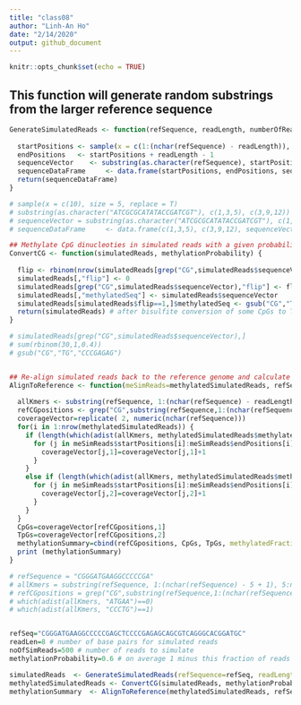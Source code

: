 ```yaml
---
title: "class08"
author: "Linh-An Ho"
date: "2/14/2020"
output: github_document
---
```


```r
knitr::opts_chunk$set(echo = TRUE)
```

## This function will generate random substrings from the larger reference sequence 
```r
GenerateSimulatedReads <- function(refSequence, readLength, numberOfReadsToSimulate) {
  
  startPositions <- sample(x = c(1:(nchar(refSequence) - readLength)), size = numberOfReadsToSimulate, replace = T)
  endPositions   <- startPositions + readLength - 1
  sequenceVector    <- substring(as.character(refSequence), startPositions, endPositions)
  sequenceDataFrame     <- data.frame(startPositions, endPositions, sequenceVector, stringsAsFactors = FALSE)
  return(sequenceDataFrame)
}

# sample(x = c(10), size = 5, replace = T)
# substring(as.character("ATCGCGCATATACCGATCGT"), c(1,3,5), c(3,9,12))
# sequenceVector = substring(as.character("ATCGCGCATATACCGATCGT"), c(1,3,5), c(3,9,12))
# sequenceDataFrame     <- data.frame(c(1,3,5), c(3,9,12), sequenceVector, stringsAsFactors = FALSE)

## Methylate CpG dinucleoties in simulated reads with a given probability 
ConvertCG <- function(simulatedReads, methylationProbability) {
  
  flip <- rbinom(nrow(simulatedReads[grep("CG",simulatedReads$sequenceVector),]),1,1-methylationProbability)
  simulatedReads[,"flip"] <- 0
  simulatedReads[grep("CG",simulatedReads$sequenceVector),"flip"] <- flip
  simulatedReads[,"methylatedSeq"] <- simulatedReads$sequenceVector
  simulatedReads[simulatedReads$flip==1,]$methylatedSeq <- gsub("CG","TG",simulatedReads[simulatedReads$flip==1,]$sequenceVector)
  return(simulatedReads) # after bisulfite conversion of some CpGs to TpGs 
}

# simulatedReads[grep("CG",simulatedReads$sequenceVector),]
# sum(rbinom(30,1,0.4))
# gsub("CG","TG","CCCGAGAG")


## Re-align simulated reads back to the reference genome and calculate methylation ratios for CpGs 
AlignToReference <- function(meSimReads=methylatedSimulatedReads, refSequence, readLength, numberOfMismatches=1) {
  
  allKmers <- substring(refSequence, 1:(nchar(refSequence) - readLength + 1), readLength:nchar(refSequence))
  refCGpositions <- grep("CG",substring(refSequence,1:(nchar(refSequence)-1),2:nchar(refSequence)))
  coverageVector=replicate( 2, numeric(nchar(refSequence)))
  for(i in 1:nrow(methylatedSimulatedReads)) {
    if (length(which(adist(allKmers, methylatedSimulatedReads$methylatedSeq[i])==0,))==1){
      for (j in meSimReads$startPositions[i]:meSimReads$endPositions[i]){
        coverageVector[j,1]=coverageVector[j,1]+1
      }
    }
    else if (length(which(adist(allKmers, methylatedSimulatedReads$methylatedSeq[i])<=numberOfMismatches,))==1){
      for (j in meSimReads$startPositions[i]:meSimReads$endPositions[i]){
        coverageVector[j,2]=coverageVector[j,2]+1
      }
    }
  }
  CpGs=coverageVector[refCGpositions,1]
  TpGs=coverageVector[refCGpositions,2]
  methylationSummary=cbind(refCGpositions, CpGs, TpGs, methylatedFraction=CpGs/(CpGs+TpGs))
  print (methylationSummary)
}

# refSequence = "CGGGATGAAGGCCCCCGA"
# allKmers = substring(refSequence, 1:(nchar(refSequence) - 5 + 1), 5:nchar(refSequence))
# refCGpositions = grep("CG",substring(refSequence,1:(nchar(refSequence)-1),2:nchar(refSequence)))
# which(adist(allKmers, "ATGAA")==0)
# which(adist(allKmers, "CCCTG")==1)


refSeq="CGGGATGAAGGCCCCCGAGCTCCCCGAGAGCAGCGTCAGGGCACGGATGC"
readLen=8 # number of base pairs for simulated reads
noOfSimReads=500 # number of reads to simulate 
methylationProbability=0.6 # on average 1 minus this fraction of reads will have C to T conversion

simulatedReads  <- GenerateSimulatedReads(refSequence=refSeq, readLength=readLen, numberOfReadsToSimulate=noOfSimReads)
methylatedSimulatedReads <- ConvertCG(simulatedReads, methylationProbability)
methylationSummary  <- AlignToReference(methylatedSimulatedReads, refSeq, readLen)
```




